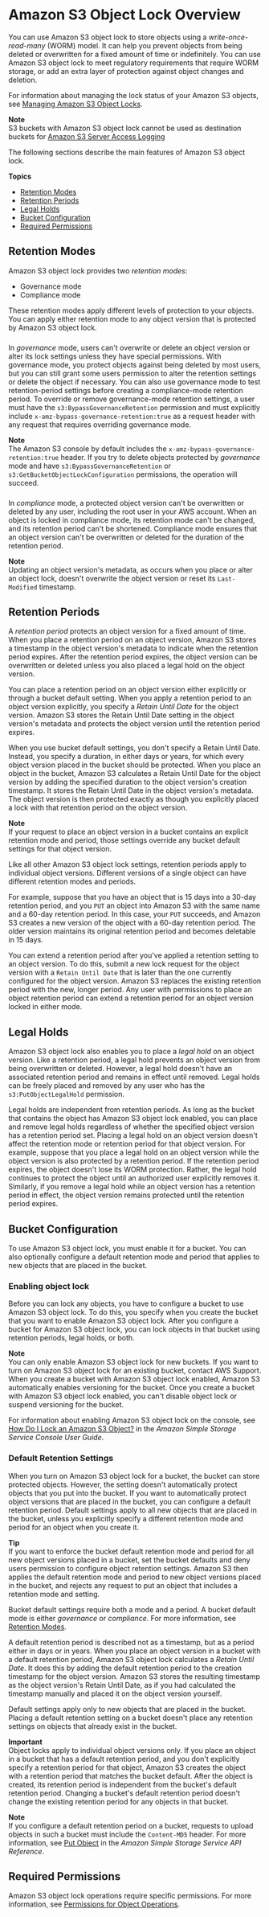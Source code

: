 # Amazon S3 Object Lock Overview<a name="object-lock-overview"></a>

You can use Amazon S3 object lock to store objects using a *write\-once\-read\-many* \(WORM\) model\. It can help you prevent objects from being deleted or overwritten for a fixed amount of time or indefinitely\. You can use Amazon S3 object lock to meet regulatory requirements that require WORM storage, or add an extra layer of protection against object changes and deletion\. 

For information about managing the lock status of your Amazon S3 objects, see [Managing Amazon S3 Object Locks](object-lock-managing.mdx)\.

**Note**  
 S3 buckets with Amazon S3 object lock cannot be used as destination buckets for [Amazon S3 Server Access Logging](ServerLogs.mdx)

The following sections describe the main features of Amazon S3 object lock\.

**Topics**
+ [Retention Modes](#object-lock-retention-modes)
+ [Retention Periods](#object-lock-retention-periods)
+ [Legal Holds](#object-lock-legal-holds)
+ [Bucket Configuration](#object-lock-bucket-config)
+ [Required Permissions](#object-lock-permissions)

## Retention Modes<a name="object-lock-retention-modes"></a>

Amazon S3 object lock provides two *retention modes*:
+ Governance mode
+ Compliance mode

These retention modes apply different levels of protection to your objects\. You can apply either retention mode to any object version that is protected by Amazon S3 object lock\.

### <a name="object-lock-governance-mode"></a>

In *governance* mode, users can't overwrite or delete an object version or alter its lock settings unless they have special permissions\. With governance mode, you protect objects against being deleted by most users, but you can still grant some users permission to alter the retention settings or delete the object if necessary\. You can also use governance mode to test retention\-period settings before creating a compliance\-mode retention period\. To override or remove governance\-mode retention settings, a user must have the `s3:BypassGovernanceRetention` permission and must explicitly include `x-amz-bypass-governance-retention:true` as a request header with any request that requires overriding governance mode\.

**Note**  
The Amazon S3 console by default includes the `x-amz-bypass-governance-retention:true` header\. If you try to delete objects protected by *governance* mode and have `s3:BypassGovernanceRetention` or `s3:GetBucketObjectLockConfiguration` permissions, the operation will succeed\. 

### <a name="object-lock-compliance-mode"></a>

In *compliance* mode, a protected object version can't be overwritten or deleted by any user, including the root user in your AWS account\. When an object is locked in compliance mode, its retention mode can't be changed, and its retention period can't be shortened\. Compliance mode ensures that an object version can't be overwritten or deleted for the duration of the retention period\.

**Note**  
Updating an object version's metadata, as occurs when you place or alter an object lock, doesn't overwrite the object version or reset its `Last-Modified` timestamp\.

## Retention Periods<a name="object-lock-retention-periods"></a>

A *retention period* protects an object version for a fixed amount of time\. When you place a retention period on an object version, Amazon S3 stores a timestamp in the object version's metadata to indicate when the retention period expires\. After the retention period expires, the object version can be overwritten or deleted unless you also placed a legal hold on the object version\.

You can place a retention period on an object version either explicitly or through a bucket default setting\. When you apply a retention period to an object version explicitly, you specify a *Retain Until Date* for the object version\. Amazon S3 stores the Retain Until Date setting in the object version's metadata and protects the object version until the retention period expires\.

When you use bucket default settings, you don't specify a Retain Until Date\. Instead, you specify a duration, in either days or years, for which every object version placed in the bucket should be protected\. When you place an object in the bucket, Amazon S3 calculates a Retain Until Date for the object version by adding the specified duration to the object version's creation timestamp\. It stores the Retain Until Date in the object version's metadata\. The object version is then protected exactly as though you explicitly placed a lock with that retention period on the object version\.

**Note**  
If your request to place an object version in a bucket contains an explicit retention mode and period, those settings override any bucket default settings for that object version\.

Like all other Amazon S3 object lock settings, retention periods apply to individual object versions\. Different versions of a single object can have different retention modes and periods\.

For example, suppose that you have an object that is 15 days into a 30\-day retention period, and you `PUT` an object into Amazon S3 with the same name and a 60\-day retention period\. In this case, your `PUT` succeeds, and Amazon S3 creates a new version of the object with a 60\-day retention period\. The older version maintains its original retention period and becomes deletable in 15 days\.

You can extend a retention period after you've applied a retention setting to an object version\. To do this, submit a new lock request for the object version with a `Retain Until Date` that is later than the one currently configured for the object version\. Amazon S3 replaces the existing retention period with the new, longer period\. Any user with permissions to place an object retention period can extend a retention period for an object version locked in either mode\.

## Legal Holds<a name="object-lock-legal-holds"></a>

Amazon S3 object lock also enables you to place a *legal hold* on an object version\. Like a retention period, a legal hold prevents an object version from being overwritten or deleted\. However, a legal hold doesn't have an associated retention period and remains in effect until removed\. Legal holds can be freely placed and removed by any user who has the `s3:PutObjectLegalHold` permission\.

Legal holds are independent from retention periods\. As long as the bucket that contains the object has Amazon S3 object lock enabled, you can place and remove legal holds regardless of whether the specified object version has a retention period set\. Placing a legal hold on an object version doesn't affect the retention mode or retention period for that object version\. For example, suppose that you place a legal hold on an object version while the object version is also protected by a retention period\. If the retention period expires, the object doesn't lose its WORM protection\. Rather, the legal hold continues to protect the object until an authorized user explicitly removes it\. Similarly, if you remove a legal hold while an object version has a retention period in effect, the object version remains protected until the retention period expires\.

## Bucket Configuration<a name="object-lock-bucket-config"></a>

To use Amazon S3 object lock, you must enable it for a bucket\. You can also optionally configure a default retention mode and period that applies to new objects that are placed in the bucket\.

### Enabling object lock<a name="object-lock-bucket-config-enable"></a>

Before you can lock any objects, you have to configure a bucket to use Amazon S3 object lock\. To do this, you specify when you create the bucket that you want to enable Amazon S3 object lock\. After you configure a bucket for Amazon S3 object lock, you can lock objects in that bucket using retention periods, legal holds, or both\.

**Note**  
You can only enable Amazon S3 object lock for new buckets\. If you want to turn on Amazon S3 object lock for an existing bucket, contact AWS Support\.
When you create a bucket with Amazon S3 object lock enabled, Amazon S3 automatically enables versioning for the bucket\.
Once you create a bucket with Amazon S3 object lock enabled, you can't disable object lock or suspend versioning for the bucket\.

For information about enabling Amazon S3 object lock on the console, see [How Do I Lock an Amazon S3 Object?](https://docs.aws.amazon.com/AmazonS3/latest/user-guide/object-lock.html) in the *Amazon Simple Storage Service Console User Guide*\.

### Default Retention Settings<a name="object-lock-bucket-config-defaults"></a>

When you turn on Amazon S3 object lock for a bucket, the bucket can store protected objects\. However, the setting doesn't automatically protect objects that you put into the bucket\. If you want to automatically protect object versions that are placed in the bucket, you can configure a default retention period\. Default settings apply to all new objects that are placed in the bucket, unless you explicitly specify a different retention mode and period for an object when you create it\.

**Tip**  
If you want to enforce the bucket default retention mode and period for all new object versions placed in a bucket, set the bucket defaults and deny users permission to configure object retention settings\. Amazon S3 then applies the default retention mode and period to new object versions placed in the bucket, and rejects any request to put an object that includes a retention mode and setting\.

Bucket default settings require both a mode and a period\. A bucket default mode is either *governance* or *compliance*\. For more information, see [Retention Modes](#object-lock-retention-modes)\. 

A default retention period is described not as a timestamp, but as a period either in days or in years\. When you place an object version in a bucket with a default retention period, Amazon S3 object lock calculates a *Retain Until Date*\. It does this by adding the default retention period to the creation timestamp for the object version\. Amazon S3 stores the resulting timestamp as the object version's Retain Until Date, as if you had calculated the timestamp manually and placed it on the object version yourself\.

Default settings apply only to new objects that are placed in the bucket\. Placing a default retention setting on a bucket doesn't place any retention settings on objects that already exist in the bucket\.

**Important**  
Object locks apply to individual object versions only\. If you place an object in a bucket that has a default retention period, and you don't explicitly specify a retention period for that object, Amazon S3 creates the object with a retention period that matches the bucket default\. After the object is created, its retention period is independent from the bucket's default retention period\. Changing a bucket's default retention period doesn't change the existing retention period for any objects in that bucket\.

**Note**  
If you configure a default retention period on a bucket, requests to upload objects in such a bucket must include the `Content-MD5` header\. For more information, see [Put Object](https://docs.aws.amazon.com/AmazonS3/latest/API/RESTObjectPUT.html) in the *Amazon Simple Storage Service API Reference*\. 

## Required Permissions<a name="object-lock-permissions"></a>

 Amazon S3 object lock operations require specific permissions\. For more information, see [Permissions for Object Operations](using-with-s3-actions.mdx#using-with-s3-actions-related-to-objects)\.